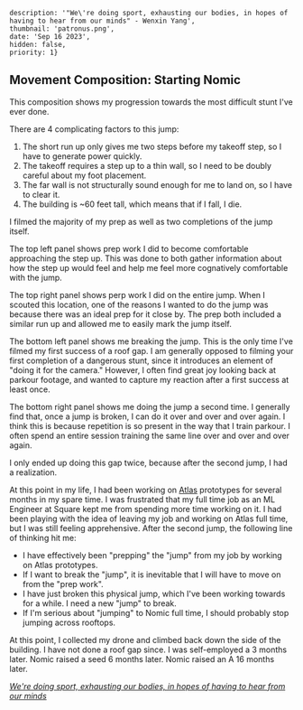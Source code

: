 
    description: '"We\'re doing sport, exhausting our bodies, in hopes of having to hear from our minds" - Wenxin Yang',
    thumbnail: 'patronus.png',
    date: 'Sep 16 2023',
    hidden: false,
    priority: 1}


## Movement Composition: Starting Nomic

<RemoteVideo src="https://bstadt-bucket.s3.us-east-2.amazonaws.com/compositions/you_have_to_jump.mp4"/>

This composition shows my progression towards the most difficult stunt I've ever done.

There are 4 complicating factors to this jump:
1) The short run up only gives me two steps before my takeoff step, so I have to generate power quickly.
2) The takeoff requires a step up to a thin wall, so I need to be doubly careful about my foot placement.
3) The far wall is not structurally sound enough for me to land on, so I have to clear it.
4) The building is ~60 feet tall, which means that if I fall, I die.

I filmed the majority of my prep as well as two completions of the jump itself.

The top left panel shows prep work I did to become comfortable approaching the step up.
This was done to both gather information about how the step up would feel and help me feel more cognatively comfortable with the jump.

The top right panel shows perp work I did on the entire jump.
When I scouted this location, one of the reasons I wanted to do the jump was because there was an ideal prep for it close by.
The prep both included a similar run up and allowed me to easily mark the jump itself.

The bottom left panel shows me breaking the jump.
This is the only time I've filmed my first success of a roof gap.
I am generally opposed to filming your first completion of a dangerous stunt, since it introduces an element of "doing it for the camera."
However, I often find great joy looking back at parkour footage, and wanted to capture my reaction after a first success at least once.

The bottom right panel shows me doing the jump a second time.
I generally find that, once a jump is broken, I can do it over and over and over again.
I think this is because repetition is so present in the way that I train parkour.
I often spend an entire session training the same line over and over and over again.

I only ended up doing this gap twice, because after the second jump, I had a realization.

At this point in my life, I had been working on [Atlas](https://atlas.nomic.ai/) prototypes for several months in my spare time.
I was frustrated that my full time job as an ML Engineer at Square kept me from spending more time working on it.
I had been playing with the idea of leaving my job and working on Atlas full time, but I was still feeling apprehensive.
After the second jump, the following line of thinking hit me:
- I have effectively been "prepping" the "jump" from my job by working on Atlas prototypes.
- If I want to break the "jump", it is inevitable that I will have to move on from the "prep work".
- I have just broken this physical jump, which I've been working towards for a while. I need a new "jump" to break.
- If I'm serious about "jumping" to Nomic full time, I should probably stop jumping across rooftops.

At this point, I collected my drone and climbed back down the side of the building.
I have not done a roof gap since.
I was self-employed a 3 months later.
Nomic raised a seed 6 months later.
Nomic raised an A 16 months later.

<em>[We're doing sport, exhausting our bodies, in hopes of having to hear from our minds](https://youtu.be/-I8SW351amQ?t=334)</em>
